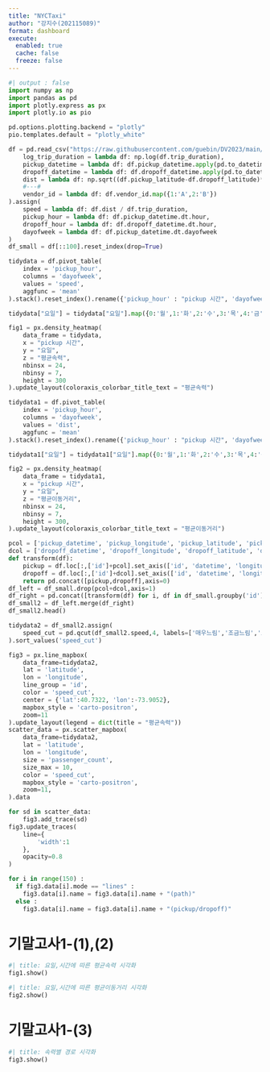 ```yaml
---
title: "NYCTaxi"
author: "강지수(202115089)"
format: dashboard
execute: 
  enabled: true
  cache: false
  freeze: false
---
```


```python
#| output : false
import numpy as np
import pandas as pd
import plotly.express as px
import plotly.io as pio

pd.options.plotting.backend = "plotly"
pio.templates.default = "plotly_white"

df = pd.read_csv("https://raw.githubusercontent.com/guebin/DV2023/main/posts/NYCTaxi.csv").assign(
    log_trip_duration = lambda df: np.log(df.trip_duration),
    pickup_datetime = lambda df: df.pickup_datetime.apply(pd.to_datetime),
    dropoff_datetime = lambda df: df.dropoff_datetime.apply(pd.to_datetime),
    dist = lambda df: np.sqrt((df.pickup_latitude-df.dropoff_latitude)**2 + (df.pickup_longitude-df.dropoff_longitude)**2),
    #---#
    vendor_id = lambda df: df.vendor_id.map({1:'A',2:'B'})
).assign(
    speed = lambda df: df.dist / df.trip_duration,
    pickup_hour = lambda df: df.pickup_datetime.dt.hour,
    dropoff_hour = lambda df: df.dropoff_datetime.dt.hour,
    dayofweek = lambda df: df.pickup_datetime.dt.dayofweek
)
df_small = df[::100].reset_index(drop=True)

tidydata = df.pivot_table(
    index = 'pickup_hour',
    columns = 'dayofweek',
    values = 'speed',
    aggfunc = 'mean'
).stack().reset_index().rename({'pickup_hour' : "pickup 시간", 'dayofweek' : "요일", 0:"평균속력"}, axis=1)

tidydata["요일"] = tidydata["요일"].map({0:'월',1:'화',2:'수',3:'목',4:'금',5:'토',6:'일'})

fig1 = px.density_heatmap(
    data_frame = tidydata,
    x = "pickup 시간",
    y = "요일",
    z = "평균속력",
    nbinsx = 24,
    nbinsy = 7,
    height = 300
).update_layout(coloraxis_colorbar_title_text = "평균속력")

tidydata1 = df.pivot_table(
    index = 'pickup_hour',
    columns = 'dayofweek',
    values = 'dist',
    aggfunc = 'mean'
).stack().reset_index().rename({'pickup_hour' : "pickup 시간", 'dayofweek' : "요일", 0:"평균이동거리"}, axis=1)

tidydata1["요일"] = tidydata1["요일"].map({0:'월',1:'화',2:'수',3:'목',4:'금',5:'토',6:'일'})

fig2 = px.density_heatmap(
    data_frame = tidydata1,
    x = "pickup 시간",
    y = "요일",
    z = "평균이동거리",
    nbinsx = 24,
    nbinsy = 7,
    height = 300,
).update_layout(coloraxis_colorbar_title_text = "평균이동거리")

pcol = ['pickup_datetime', 'pickup_longitude', 'pickup_latitude', 'pickup_hour']
dcol = ['dropoff_datetime', 'dropoff_longitude', 'dropoff_latitude', 'dropoff_hour']
def transform(df):
    pickup = df.loc[:,['id']+pcol].set_axis(['id', 'datetime', 'longitude', 'latitude', 'hour'],axis=1).assign(type = 'pickup')
    dropoff = df.loc[:,['id']+dcol].set_axis(['id', 'datetime', 'longitude', 'latitude', 'hour'],axis=1).assign(type = 'dropoff')
    return pd.concat([pickup,dropoff],axis=0)
df_left = df_small.drop(pcol+dcol,axis=1)
df_right = pd.concat([transform(df) for i, df in df_small.groupby('id')]).reset_index(drop=True)
df_small2 = df_left.merge(df_right)
df_small2.head()

tidydata2 = df_small2.assign(
    speed_cut = pd.qcut(df_small2.speed,4, labels=['매우느림','조금느림','조금빠름','매우빠름'])
).sort_values('speed_cut')

fig3 = px.line_mapbox(
    data_frame=tidydata2,
    lat = 'latitude',
    lon = 'longitude',
    line_group = 'id',
    color = 'speed_cut',
    center = {'lat':40.7322, 'lon':-73.9052},
    mapbox_style = 'carto-positron',
    zoom=11
).update_layout(legend = dict(title = "평균속력"))
scatter_data = px.scatter_mapbox(
    data_frame=tidydata2,
    lat = 'latitude',
    lon = 'longitude',
    size = 'passenger_count',
    size_max = 10,
    color = 'speed_cut',
    mapbox_style = 'carto-positron',
    zoom=11,
).data

for sd in scatter_data:
    fig3.add_trace(sd)
fig3.update_traces(
    line={
        'width':1
    },
    opacity=0.8
)

for i in range(150) :
  if fig3.data[i].mode == "lines" :
    fig3.data[i].name = fig3.data[i].name + "(path)"
  else :
    fig3.data[i].name = fig3.data[i].name + "(pickup/dropoff)"
```

# 기말고사1-(1),(2)

```python
#| title: 요일,시간에 따른 평균속력 시각화        
fig1.show()
```

```python
#| title: 요일,시간에 따른 평균이동거리 시각화        
fig2.show()
```

# 기말고사1-(3)

```python
#| title: 속력별 경로 시각화
fig3.show()
```